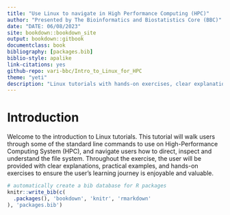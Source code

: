 ```yaml
---
title: "Use Linux to navigate in High Performance Computing (HPC)"
author: "Presented by The Bioinformatics and Biostatistics Core (BBC)"
date: "DATE: 06/08/2023"
site: bookdown::bookdown_site
output: bookdown::gitbook
documentclass: book
bibliography: [packages.bib]
biblio-style: apalike
link-citations: yes
github-repo: vari-bbc/Intro_to_Linux_for_HPC
theme: "yeti"
description: "Linux tutorials with hands-on exercises, clear explanation, and useful examples for using HPC."
---
```


# **Introduction**

Welcome to the introduction to Linux tutorials. This tutorial will walk users through some of the standard line commands to use on High-Performance Computing System (HPC), and navigate users how to direct, inspect and understand the file system. Throughout the exercise, the user will be provided with clear explanations, practical examples, and hands-on exercises to ensure the user’s learning journey is enjoyable and valuable.

```r
# automatically create a bib database for R packages
knitr::write_bib(c(
  .packages(), 'bookdown', 'knitr', 'rmarkdown'
), 'packages.bib')
```
